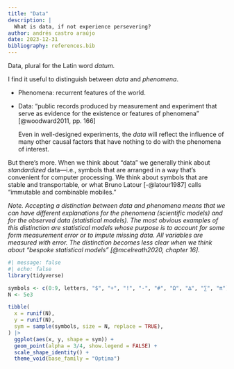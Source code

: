 ```yaml
---
title: "Data"
description: |
  What is data, if not experience persevering?
author: andrés castro araújo
date: 2023-12-31
bibliography: references.bib
---
```


Data, plural for the Latin word *datum.*

I find it useful to distinguish between *data* and *phenomena*.

-   Phenomena: recurrent features of the world.

-   Data: "public records produced by measurement and experiment that serve as evidence for the existence or features of phenomena" [@woodward2011, pp. 166]

    Even in well-designed experiments, the *data* will reflect the influence of many other causal factors that have nothing to do with the phenomena of interest.

But there's more. When we think about "data" we generally think about *standardized* data---i.e., symbols that are arranged in a way that's convenient for computer processing. We think about symbols that are stable and transportable, or what Bruno Latour [-@latour1987] calls "immutable and combinable mobiles."

*Note. Accepting a distinction between data and phenomena means that we can have different explanations for the phenomena (scientific models) and for the observed data (statistical models). The most obvious examples of this distinction are statistical models whose purpose is to account for some form measurement error or to impute missing data. All variables are measured with error. The distinction becomes less clear when we think about "bespoke statistical models" [@mcelreath2020, chapter 16].*

```r
#| message: false
#| echo: false
library(tidyverse)

symbols <- c(0:9, letters, "$", "+", "!", "-", "#", "Ω", "∆", "∑", "π")
N <- 5e3

tibble(
  x = runif(N),
  y = runif(N),
  sym = sample(symbols, size = N, replace = TRUE),
) |> 
  ggplot(aes(x, y, shape = sym)) +
  geom_point(alpha = 3/4, show.legend = FALSE) +
  scale_shape_identity() +
  theme_void(base_family = "Optima")
```
